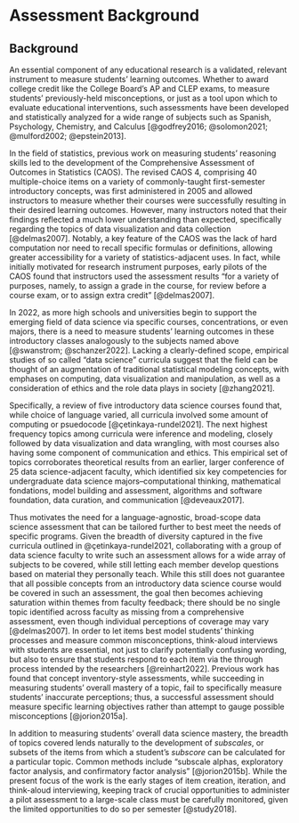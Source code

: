 # Assessment Background {.unnumbered}

## Background

An essential component of any educational research is a validated, relevant instrument to measure students' learning outcomes. Whether to award college credit like the College Board's AP and CLEP exams, to measure students' previously-held misconceptions, or just as a tool upon which to evaluate educational interventions, such assessments have been developed and statistically analyzed for a wide range of subjects such as Spanish, Psychology, Chemistry, and Calculus [@godfrey2016; @solomon2021; @mulford2002; @epstein2013].

In the field of statistics, previous work on measuring students' reasoning skills led to the development of the Comprehensive Assessment of Outcomes in Statistics (CAOS). The revised CAOS 4, comprising 40 multiple-choice items on a variety of commonly-taught first-semester introductory concepts, was first administered in 2005 and allowed instructors to measure whether their courses were successfully resulting in their desired learning outcomes. However, many instructors noted that their findings reflected a much lower understanding than expected, specifically regarding the topics of data visualization and data collection [@delmas2007]. Notably, a key feature of the CAOS was the lack of hard computation nor need to recall specific formulas or definitions, allowing greater accessibility for a variety of statistics-adjacent uses. In fact, while initially motivated for research instrument purposes, early pilots of the CAOS found that instructors used the assessment results "for a variety of purposes, namely, to assign a grade in the course, for review before a course exam, or to assign extra credit" [@delmas2007].

In 2022, as more high schools and universities begin to support the emerging field of data science via specific courses, concentrations, or even majors, there is a need to measure students' learning outcomes in these introductory classes analogously to the subjects named above [@swanstrom; @schanzer2022]. Lacking a clearly-defined scope, empirical studies of so called "data science" curricula suggest that the field can be thought of an augmentation of traditional statistical modeling concepts, with emphases on computing, data visualization and manipulation, as well as a consideration of ethics and the role data plays in society [@zhang2021].

Specifically, a review of five introductory data science courses found that, while choice of language varied, all curricula involved some amount of computing or psuedocode [@çetinkaya-rundel2021]. The next highest frequency topics among curricula were inference and modeling, closely followed by data visualization and data wrangling, with most courses also having some component of communication and ethics. This empirical set of topics corroborates theoretical results from an earlier, larger conference of 25 data science-adjacent faculty, which identified six key competencies for undergraduate data science majors--computational thinking, mathematical fondations, model building and assessment, algorithms and software foundation, data curation, and communication [@deveaux2017].

Thus motivates the need for a language-agnostic, broad-scope data science assessment that can be tailored further to best meet the needs of specific programs. Given the breadth of diversity captured in the five curricula outlined in @çetinkaya-rundel2021, collaborating with a group of data science faculty to write such an assessment allows for a wide array of subjects to be covered, while still letting each member develop questions based on material they personally teach. While this still does not guarantee that all possible concepts from an introductory data science course would be covered in such an assessment, the goal then becomes achieving saturation within themes from faculty feedback; there should be no single topic identified across faculty as missing from a comprehensive assessment, even though individual perceptions of coverage may vary [@delmas2007]. In order to let items best model students' thinking processes and measure common misconceptions, think-aloud interviews with students are essential, not just to clarify potentially confusing wording, but also to ensure that students respond to each item via the through process intended by the researchers [@reinhart2022]. Previous work has found that concept inventory-style assessments, while succeeding in measuring students' overall mastery of a topic, fail to specifically measure students' inaccurate perceptions; thus, a successful assessment should measure specific learning objectives rather than attempt to gauge possible misconceptions [@jorion2015a].

In addition to measuring students' overall data science mastery, the breadth of topics covered lends naturally to the development of *subscales*, or subsets of the items from which a student's *subscore* can be calculated for a particular topic. Common methods include "subscale alphas, exploratory factor analysis, and confirmatory factor analysis" [@jorion2015b]. While the present focus of the work is the early stages of item creation, iteration, and think-aloud interviewing, keeping track of crucial opportunities to administer a pilot assessment to a large-scale class must be carefully monitored, given the limited opportunities to do so per semester [@study2018].
